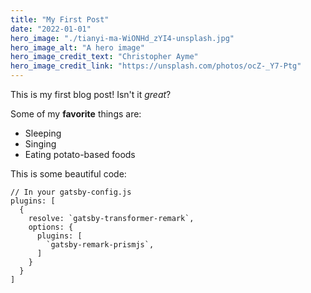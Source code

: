 ```yaml
---
title: "My First Post"
date: "2022-01-01"
hero_image: "./tianyi-ma-WiONHd_zYI4-unsplash.jpg"
hero_image_alt: "A hero image"
hero_image_credit_text: "Christopher Ayme"
hero_image_credit_link: "https://unsplash.com/photos/ocZ-_Y7-Ptg"
---
```


This is my first blog post! Isn't it *great*?

Some of my **favorite** things are:

* Sleeping
* Singing
* Eating potato-based foods

This is some beautiful code:

```javascript{numberLines: true}
// In your gatsby-config.js
plugins: [
  {
    resolve: `gatsby-transformer-remark`,
    options: {
      plugins: [
        `gatsby-remark-prismjs`,
      ]
    }
  }
]
```